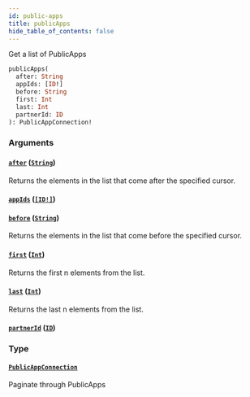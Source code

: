 ```yaml
---
id: public-apps
title: publicApps
hide_table_of_contents: false
---
```



Get a list of PublicApps

```graphql
publicApps(
  after: String
  appIds: [ID!]
  before: String
  first: Int
  last: Int
  partnerId: ID
): PublicAppConnection!
```


### Arguments

#### [`after`](#) ([`String`](/developers/shared-apis/adminidentity-api/graphql/reference/scalars/string))

Returns the elements in the list that come after the specified cursor.


#### [`appIds`](#) ([`[ID!]`](/developers/shared-apis/adminidentity-api/graphql/reference/scalars/id))




#### [`before`](#) ([`String`](/developers/shared-apis/adminidentity-api/graphql/reference/scalars/string))

Returns the elements in the list that come before the specified cursor.


#### [`first`](#) ([`Int`](/developers/shared-apis/adminidentity-api/graphql/reference/scalars/int))

Returns the first n elements from the list.


#### [`last`](#) ([`Int`](/developers/shared-apis/adminidentity-api/graphql/reference/scalars/int))

Returns the last n elements from the list.


#### [`partnerId`](#) ([`ID`](/developers/shared-apis/adminidentity-api/graphql/reference/scalars/id))




### Type

#### [`PublicAppConnection`](/developers/shared-apis/adminidentity-api/graphql/reference/objects/public-app-connection)

Paginate through PublicApps




